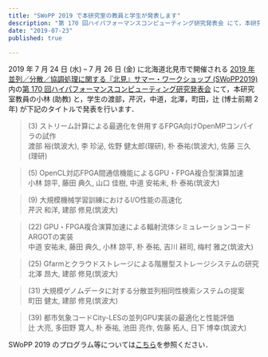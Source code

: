 ```yaml
---
title: "SWoPP 2019 で本研究室の教員と学生が発表します"
description: "第 170 回ハイパフォーマンスコンピューティング研究発表会 にて，本研究室教員の小林 (助教) と，学生の渡部，芹沢，中道，北澤，町田，辻 (博士前期 2 年) が下記のタイトルで発表を行います．"
date: "2019-07-23"
published: true
 
---
```


2019 年 7 月 24 日 (水) – 7 月 26 日 (金) に北海道北見市で開催される [2019 年並列／分散／協調処理に関する『北見』サマー・ワークショップ (SWoPP2019)](https://sites.google.com/site/swoppweb/swopp2019/) 内の[第 170 回ハイパフォーマンスコンピューティング研究発表会](http://www.ipsj.or.jp/kenkyukai/event/hpc170.html) にて，本研究室教員の小林 (助教) と，学生の渡部，芹沢，中道，北澤，町田，辻 (博士前期 2 年) が下記のタイトルで発表を行います．

> (3) ストリーム計算による最適化を併用するFPGA向けOpenMPコンパイラの試作  
> 渡部 裕(筑波大), 李 珍泌, 佐野 健太郎(理研), 朴 泰祐(筑波大), 佐藤 三久(理研)

> (5) OpenCL対応FPGA間通信機能によるGPU・FPGA複合型演算加速  
> 小林 諒平, 藤田 典久, 山口 佳樹, 中道 安祐未, 朴 泰祐(筑波大)

> (9) 大規模機械学習訓練におけるI/O性能の高速化  
> 芹沢 和洋, 建部 修見(筑波大)

> (22) GPU・FPGA複合演算加速による輻射流体シミュレーションコードARGOTの実装  
> 中道 安祐未, 藤田 典久, 小林 諒平, 朴 泰祐, 吉川 耕司, 梅村 雅之(筑波大)

> (25) Gfarmとクラウドストレージによる階層型ストレージシステムの研究  
> 北澤 昂大, 建部 修見(筑波大)

> (31) 大規模ゲノムデータに対する分散並列相同性検索システムの提案  
> 町田 健太, 建部 修見(筑波大)

> (39) 都市気象コードCity-LESの並列GPU実装の最適化と性能評価  
> 辻 大亮, 多田野 寛人, 朴 泰祐, 池田 亮作, 佐藤 拓人, 日下 博幸(筑波大)

SWoPP 2019 のプログラム等については[こちら](https://swopp.github.io/2019/program/)を参照ください．
